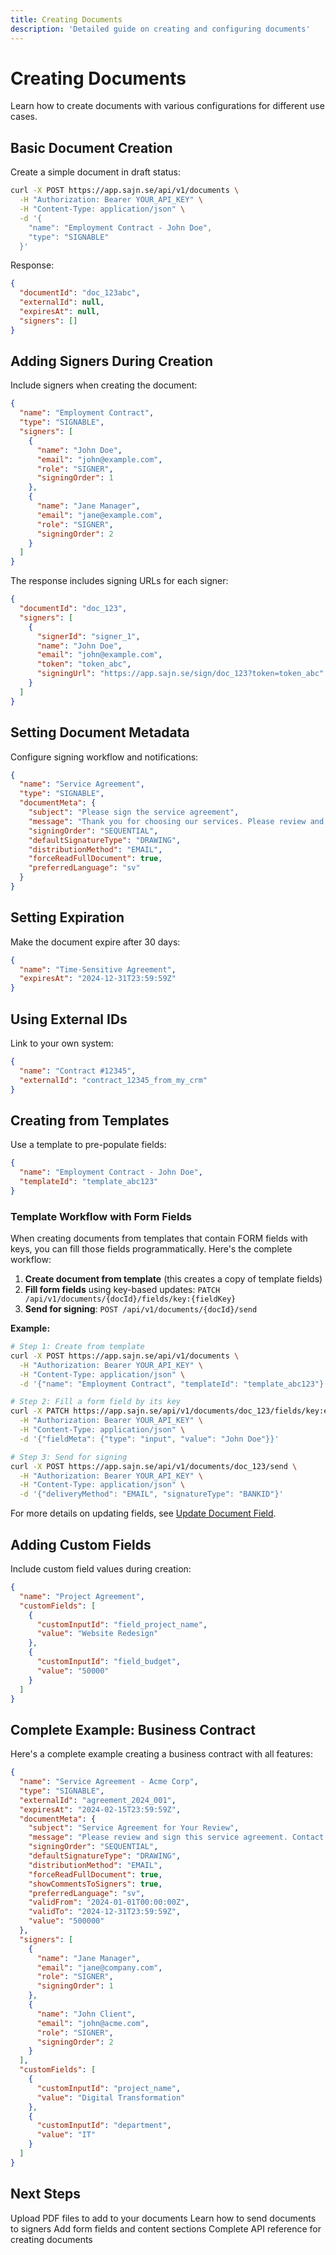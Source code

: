 ```yaml
---
title: Creating Documents
description: 'Detailed guide on creating and configuring documents'
---
```


# Creating Documents

Learn how to create documents with various configurations for different use cases.

## Basic Document Creation

Create a simple document in draft status:

```bash
curl -X POST https://app.sajn.se/api/v1/documents \
  -H "Authorization: Bearer YOUR_API_KEY" \
  -H "Content-Type: application/json" \
  -d '{
    "name": "Employment Contract - John Doe",
    "type": "SIGNABLE"
  }'
```

Response:

```json
{
  "documentId": "doc_123abc",
  "externalId": null,
  "expiresAt": null,
  "signers": []
}
```

## Adding Signers During Creation

Include signers when creating the document:

```json
{
  "name": "Employment Contract",
  "type": "SIGNABLE",
  "signers": [
    {
      "name": "John Doe",
      "email": "john@example.com",
      "role": "SIGNER",
      "signingOrder": 1
    },
    {
      "name": "Jane Manager",
      "email": "jane@example.com",
      "role": "SIGNER",
      "signingOrder": 2
    }
  ]
}
```

The response includes signing URLs for each signer:

```json
{
  "documentId": "doc_123",
  "signers": [
    {
      "signerId": "signer_1",
      "name": "John Doe",
      "email": "john@example.com",
      "token": "token_abc",
      "signingUrl": "https://app.sajn.se/sign/doc_123?token=token_abc"
    }
  ]
}
```

## Setting Document Metadata

Configure signing workflow and notifications:

```json
{
  "name": "Service Agreement",
  "type": "SIGNABLE",
  "documentMeta": {
    "subject": "Please sign the service agreement",
    "message": "Thank you for choosing our services. Please review and sign the attached agreement.",
    "signingOrder": "SEQUENTIAL",
    "defaultSignatureType": "DRAWING",
    "distributionMethod": "EMAIL",
    "forceReadFullDocument": true,
    "preferredLanguage": "sv"
  }
}
```

## Setting Expiration

Make the document expire after 30 days:

```json
{
  "name": "Time-Sensitive Agreement",
  "expiresAt": "2024-12-31T23:59:59Z"
}
```

## Using External IDs

Link to your own system:

```json
{
  "name": "Contract #12345",
  "externalId": "contract_12345_from_my_crm"
}
```

## Creating from Templates

Use a template to pre-populate fields:

```json
{
  "name": "Employment Contract - John Doe",
  "templateId": "template_abc123"
}
```

### Template Workflow with Form Fields

When creating documents from templates that contain FORM fields with keys, you can fill those fields programmatically. Here's the complete workflow:

1. **Create document from template** (this creates a copy of template fields)
2. **Fill form fields** using key-based updates: `PATCH /api/v1/documents/{docId}/fields/key:{fieldKey}`
3. **Send for signing**: `POST /api/v1/documents/{docId}/send`

**Example:**

```bash
# Step 1: Create from template
curl -X POST https://app.sajn.se/api/v1/documents \
  -H "Authorization: Bearer YOUR_API_KEY" \
  -H "Content-Type: application/json" \
  -d '{"name": "Employment Contract", "templateId": "template_abc123"}'

# Step 2: Fill a form field by its key
curl -X PATCH https://app.sajn.se/api/v1/documents/doc_123/fields/key:employee_name \
  -H "Authorization: Bearer YOUR_API_KEY" \
  -H "Content-Type: application/json" \
  -d '{"fieldMeta": {"type": "input", "value": "John Doe"}}'

# Step 3: Send for signing
curl -X POST https://app.sajn.se/api/v1/documents/doc_123/send \
  -H "Authorization: Bearer YOUR_API_KEY" \
  -H "Content-Type: application/json" \
  -d '{"deliveryMethod": "EMAIL", "signatureType": "BANKID"}'
```

For more details on updating fields, see [Update Document Field](/api-reference/PATCH%20/api/v1/documents/{id}/fields/{fieldId}).

## Adding Custom Fields

Include custom field values during creation:

```json
{
  "name": "Project Agreement",
  "customFields": [
    {
      "customInputId": "field_project_name",
      "value": "Website Redesign"
    },
    {
      "customInputId": "field_budget",
      "value": "50000"
    }
  ]
}
```

## Complete Example: Business Contract

Here's a complete example creating a business contract with all features:

```json
{
  "name": "Service Agreement - Acme Corp",
  "type": "SIGNABLE",
  "externalId": "agreement_2024_001",
  "expiresAt": "2024-02-15T23:59:59Z",
  "documentMeta": {
    "subject": "Service Agreement for Your Review",
    "message": "Please review and sign this service agreement. Contact us if you have any questions.",
    "signingOrder": "SEQUENTIAL",
    "defaultSignatureType": "DRAWING",
    "distributionMethod": "EMAIL",
    "forceReadFullDocument": true,
    "showCommentsToSigners": true,
    "preferredLanguage": "sv",
    "validFrom": "2024-01-01T00:00:00Z",
    "validTo": "2024-12-31T23:59:59Z",
    "value": "500000"
  },
  "signers": [
    {
      "name": "Jane Manager",
      "email": "jane@company.com",
      "role": "SIGNER",
      "signingOrder": 1
    },
    {
      "name": "John Client",
      "email": "john@acme.com",
      "role": "SIGNER",
      "signingOrder": 2
    }
  ],
  "customFields": [
    {
      "customInputId": "project_name",
      "value": "Digital Transformation"
    },
    {
      "customInputId": "department",
      "value": "IT"
    }
  ]
}
```

## Next Steps

<CardGroup cols={2}>
  <Card title="File Uploads" icon="file-arrow-up" href="/guides/file-uploads">
    Upload PDF files to add to your documents
  </Card>
  <Card title="Send for Signing" icon="paper-plane" href="/guides/send-for-signing">
    Learn how to send documents to signers
  </Card>
  <Card title="Document Fields" icon="list" href="/api-reference/POST%20/api/v1/documents/{id}/fields">
    Add form fields and content sections
  </Card>
  <Card title="API Reference" icon="code" href="/api-reference/POST%20/api/v1/documents">
    Complete API reference for creating documents
  </Card>
</CardGroup>
